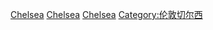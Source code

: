 [[Category:倫敦各地人物|Chelsea]]
[[Category:米德爾塞克斯人_(1889年以前)|Chelsea]]
[[Category:英格蘭各城市出身人物|Chelsea]]
[[Category:伦敦切尔西|Category:伦敦切尔西]]